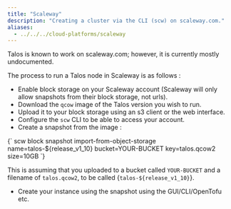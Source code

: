 ```yaml
---
title: "Scaleway"
description: "Creating a cluster via the CLI (scw) on scaleway.com."
aliases:
  - ../../../cloud-platforms/scaleway
---
```



Talos is known to work on scaleway.com; however, it is currently mostly undocumented.

The process to run a Talos node in Scaleway is as follows :

- Enable block storage on your Scaleway account (Scaleway will only allow snapshots from their block storage, not urls).
- Download the `qcow` image of the Talos version you wish to run.
- Upload it to your block storage using an s3 client or the web interface.
- Configure the `scw` CLI to be able to access your account.
- Create a snapshot from the image :

<CodeBlock lang="sh">
{`
  scw block snapshot import-from-object-storage name=talos-${release_v1_10} bucket=YOUR-BUCKET key=talos.qcow2 size=10GB 
`}
</CodeBlock>

  This is assuming that you uploaded to a bucket called `YOUR-BUCKET` and a filename of `talos.qcow2`, to be called {`talos-${release_v1_10}`}.
- Create your instance using the snapshot using the GUI/CLI/OpenTofu etc.
